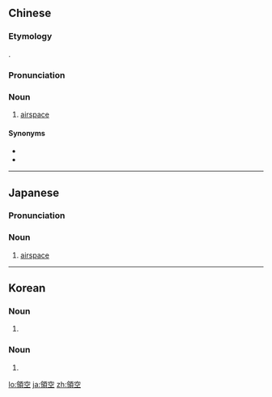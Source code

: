 {{also|领空}}
==Chinese==
{{zh-forms|s=领空}}

===Etymology===
{{bor|zh|ja|-}} {{ja-r|領空|りょうくう}}.

===Pronunciation===
{{zh-pron
|m=lǐngkōng
|c=ling5 hung1
|mn=niá-khong/léng-khong
|cat=n
}}

===Noun===
{{zh-noun}}

# {{lb|zh|politics|aviation}} [[airspace]]

====Synonyms====
* {{zh-l|空域}}
* {{zh-l|上空}}

----

==Japanese==
{{ja-kanjitab|りょう|くう|yomi=o}}

===Pronunciation===
{{ja-pron|りょうくう|y=o}}

===Noun===
{{ja-noun|りょうくう}}

# [[airspace]]

----

==Korean==
{{ko-hanjatab}}

===Noun===
{{ko-noun|hangeul=영공}}

# {{hanja form of|영공|[[airspace]]}}

===Noun===
{{ko-noun|hangeul=령공}}

# {{hanja form of|령공|[[airspace]] (''North Korea'')}}

[[lo:領空]]
[[ja:領空]]
[[zh:領空]]
